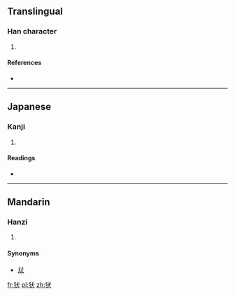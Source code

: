 {{also|㹜|狱|獄}}
==Translingual==

===Han character===
{{Han char|rn=94|rad=犬|as=04|sn=7|four=|canj=大竹戈大 (KHIK)}}

# {{defn|Han|sort=犬04}}

====References====
* {{Han ref|kx=0707.090|dkj=20276|dj=1119.290|hdz=21335.060|uh=72BE|ud=29374}}

----

==Japanese==

===Kanji===
{{ja-kanji|grade=|rs=犬04}}

# {{defn|lang=ja|sort=犬04}}

====Readings====
* {{ja-readings|on=[[ぎん]] (gin)|kun=}}

----

==Mandarin==

===Hanzi===
{{cmn-hanzi|pin=[[yín]] ([[yin2]])|wg=yin<sup>2</sup>}}

# {{defn|lang=cmn|sort=犬04}}

====Synonyms====
*[[㹜]]

[[fr:犾]]
[[pl:犾]]
[[zh:犾]]